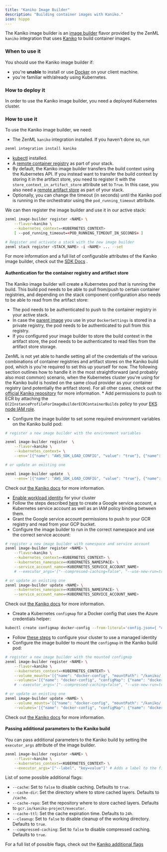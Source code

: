 ```yaml
---
title: "Kaniko Image Builder"
description: "Building container images with Kaniko."
icon: hippo
---
```


The Kaniko image builder is an [image builder](/stack-components/image-builders) flavor provided by the ZenML `kaniko` integration that uses [Kaniko](https://github.com/GoogleContainerTools/kaniko) to build container images.

### When to use it

You should use the Kaniko image builder if:

* you're **unable** to install or use [Docker](https://www.docker.com) on your client machine.
* you're familiar with/already using Kubernetes.

### How to deploy it

In order to use the Kaniko image builder, you need a deployed Kubernetes cluster.

### How to use it

To use the Kaniko image builder, we need:

* The ZenML `kaniko` integration installed. If you haven't done so, run

```bash
zenml integration install kaniko
```
* [kubectl](https://kubernetes.io/docs/tasks/tools/#kubectl) installed.
* A [remote container registry](/stack-components/container-registries) as part of your stack.
* By default, the Kaniko image builder transfers the build context using the Kubernetes API. If you instead want to transfer the build context by storing it in the artifact store, you need to register it with the `store_context_in_artifact_store` attribute set to `True`. In this case, you also need a [remote artifact store](/stack-components/artifact-stores) as part of your stack.
* Optionally, you can change the timeout (in seconds) until the Kaniko pod is running in the orchestrator using the `pod_running_timeout` attribute.

We can then register the image builder and use it in our active stack:

```bash
zenml image-builder register <NAME> \
    --flavor=kaniko \
    --kubernetes_context=<KUBERNETES_CONTEXT>
    [ --pod_running_timeout=<POD_RUNNING_TIMEOUT_IN_SECONDS> ]

# Register and activate a stack with the new image builder
zenml stack register <STACK_NAME> -i <NAME> ... --set
```

For more information and a full list of configurable attributes of the Kaniko image builder, check out the [SDK Docs](https://sdkdocs.zenml.io/latest/integration%5Fcode%5Fdocs/integrations-kaniko/#zenml.integrations.kaniko.image%5Fbuilders.kaniko%5Fimage%5Fbuilder.KanikoImageBuilder) .

#### Authentication for the container registry and artifact store

The Kaniko image builder will create a Kubernetes pod that is running the build. This build pod needs to be able to pull from/push to certain container registries, and depending on the stack component configuration also needs to be able to read from the artifact store:

* The pod needs to be authenticated to push to the container registry in your active stack.
* In case the [parent image](/versions/0.66.0/how-to/customize-docker-builds/docker-settings-on-a-pipeline#using-a-custom-parent-image) you use in your `DockerSettings` is stored in a private registry, the pod needs to be authenticated to pull from this registry.
* If you configured your image builder to store the build context in the artifact store, the pod needs to be authenticated to read files from the artifact store storage.

ZenML is not yet able to handle setting all of the credentials of the various combinations of container registries and artifact stores on the Kaniko build pod, which is you're required to set this up yourself for now. The following section outlines how to handle it in the most straightforward (and probably also most common) scenario, when the Kubernetes cluster you're using for the Kaniko build is hosted on the same cloud provider as your container registry (and potentially the artifact store). For all other cases, check out the [official Kaniko repository](https://github.com/GoogleContainerTools/kaniko) for more information.
<Tabs>
<Tab title="AWS">
        * Add permissions to push to ECR by attaching the `EC2InstanceProfileForImageBuilderECRContainerBuilds` policy to your [EKS node IAM role](https://docs.aws.amazon.com/eks/latest/userguide/create-node-role.html).
* Configure the image builder to set some required environment variables on the Kaniko build pod:

```bash
# register a new image builder with the environment variables

zenml image-builder register  \
    --flavor=kaniko \
    --kubernetes_context= \
    --env='[{"name": "AWS_SDK_LOAD_CONFIG", "value": "true"}, {"name": "AWS_EC2_METADATA_DISABLED", "value": "true"}]'

# or update an existing one

zenml image-builder update  \
    --env='[{"name": "AWS_SDK_LOAD_CONFIG", "value": "true"}, {"name": "AWS_EC2_METADATA_DISABLED", "value": "true"}]'
```

Check out [the Kaniko docs](https://github.com/GoogleContainerTools/kaniko#pushing-to-amazon-ecr) for more information.
    </Tab>
    <Tab title="GCP">
* [Enable workload identity](https://cloud.google.com/kubernetes-engine/docs/versions/0.66.0/how-to/workload-identity#enable%5Fon%5Fcluster) for your cluster
* Follow the steps described [here](https://cloud.google.com/kubernetes-engine/docs/versions/0.66.0/how-to/workload-identity#authenticating%5Fto) to create a Google service account, a Kubernetes service account as well as an IAM policy binding between them.
* Grant the Google service account permissions to push to your GCR registry and read from your GCP bucket.
* Configure the image builder to run in the correct namespace and use the correct service account:

```bash
# register a new image builder with namespace and service account
zenml image-builder register <NAME> \
    --flavor=kaniko \
    --kubernetes_context=<KUBERNETES_CONTEXT> \
    --kubernetes_namespace=<KUBERNETES_NAMESPACE> \
    --service_account_name=<KUBERNETES_SERVICE_ACCOUNT_NAME>
    # --executor_args='["--compressed-caching=false", "--use-new-run=true"]'

# or update an existing one
zenml image-builder update <NAME> \
    --kubernetes_namespace=<KUBERNETES_NAMESPACE> \
    --service_account_name=<KUBERNETES_SERVICE_ACCOUNT_NAME>
```

Check out [the Kaniko docs](https://github.com/GoogleContainerTools/kaniko#pushing-to-google-gcr) for more information.
    </Tab>
    <Tab title="Azure">
* Create a Kubernetes `configmap` for a Docker config that uses the Azure credentials helper:

```bash
kubectl create configmap docker-config --from-literal='config.json={ "credHelpers": { "mycr.azurecr.io": "acr-env" } }'
```

* Follow [these steps](https://learn.microsoft.com/en-us/azure/aks/use-managed-identity) to configure your cluster to use a managed identity
* Configure the image builder to mount the `configmap` in the Kaniko build pod:

```bash
# register a new image builder with the mounted configmap
zenml image-builder register <NAME> \
    --flavor=kaniko \
    --kubernetes_context=<KUBERNETES_CONTEXT> \
    --volume_mounts='[{"name": "docker-config", "mountPath": "/kaniko/.docker/"}]' \
    --volumes='[{"name": "docker-config", "configMap": {"name": "docker-config"}}]'
    # --executor_args='["--compressed-caching=false", "--use-new-run=true"]'

# or update an existing one
zenml image-builder update <NAME> \
    --volume_mounts='[{"name": "docker-config", "mountPath": "/kaniko/.docker/"}]' \
    --volumes='[{"name": "docker-config", "configMap": {"name": "docker-config"}}]'
```

Check out [the Kaniko docs](https://github.com/GoogleContainerTools/kaniko#pushing-to-azure-container-registry) for more information.
    </Tab>
</Tabs>

#### Passing additional parameters to the Kaniko build

You can pass additional parameters to the Kaniko build by setting the `executor_args` attribute of the image builder.

```bash
zenml image-builder register <NAME> \
    --flavor=kaniko \
    --kubernetes_context=<KUBERNETES_CONTEXT> \
    --executor_args='["--label", "key=value"]' # Adds a label to the final image
```

List of some possible additional flags:

* `--cache`: Set to `false` to disable caching. Defaults to `true`.
* `--cache-dir`: Set the directory where to store cached layers. Defaults to `/cache`.
* `--cache-repo`: Set the repository where to store cached layers. Defaults to `gcr.io/kaniko-project/executor`.
* `--cache-ttl`: Set the cache expiration time. Defaults to `24h`.
* `--cleanup`: Set to `false` to disable cleanup of the working directory. Defaults to `true`.
* `--compressed-caching`: Set to `false` to disable compressed caching. Defaults to `true`.

For a full list of possible flags, check out the [Kaniko additional flags](https://github.com/GoogleContainerTools/kaniko#additional-flags)

